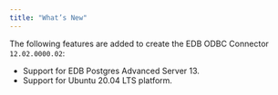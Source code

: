 ```yaml
---
title: "What’s New"
---
```


<div id="whats_new" class="registered_link"></div>


The following features are added to create the EDB ODBC Connector `12.02.0000.02`:

-   Support for EDB Postgres Advanced Server 13.
-   Support for Ubuntu 20.04 LTS platform.
